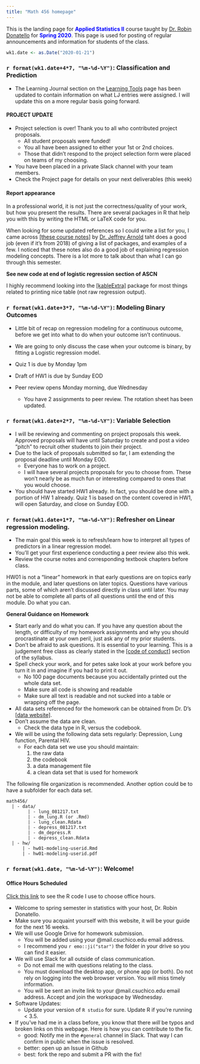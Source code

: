 ```yaml
---
title: "Math 456 homepage"
---
```


This is the landing page for <span style="color:blue">**Applied Statistics II**</span> course taught by [Dr. Robin Donatello](http://www.norcalbiostat.com) for <span style="color:blue">**Spring 2020**</span>.  This page is used for posting of regular announcements and information for students of the class. 

```r
wk1.date <- as.Date("2020-01-21")
```

<!---

### Week 15 (5/7 - 5/11) -- Dead Week
* No new content!
* Monday - open work day on presentations
    - File type doesn't matter: Powerpoint, Rpres, slidly, beamer, Google slides.
    - Just make sure your graphics render at a decent quality. 
* Wednesday - all presentations have to be done & turned in. Groups randomly drawn to present Wed/Friday
    - Upload final version to our Google Drive folder: [Projects/Final Presentations](https://drive.google.com/open?id=10tfxAz6zZMDOlKdcQqxIT0XNPhPp8qow)
    - Weekly overview has full details of expectations for presentation. 
* Final review sessions to be done on Mon/Tue of finals week. 
    - Attending at least one session will earn credit towards your grade. 
    - Fill out [this survey](https://goo.gl/forms/dXUP2YevwGfbsbVM2) to tell me when you are free. 


### Week 14 (4/30 - 5/6)
* Poster Session on Monday
* Upload final poster (as printed) to the Projects/CNS Posters FINAL folder in Google Drive
* Wed/Friday continue with Missing Data lecture



### Week 13 (4/23 - 4/29)
* **FINALLY** you get to learn why I harp on you about missing data. 
* Monday: We'll use the QFT to develop questions about the impacts of missing data, and then talk about how to identify when data are missing. 
* Wednesday we'll discuss the mechanisms in which data can dissapear, and some common methods to address/eliminate the bias created due to missing data. 
* Friday is an open work day because I want to see a draft of your posters by Friday EOD. 
  - Poster Prep Guidance: 
      - https://www.csuchico.edu/nsci/event/poster.shtml 
      - https://norcalbiostat.netlify.com/lec/poster_guidelines/
    
 
#### POSTER PRESENTATION HELD ON MONDAY
* Yes they must be printed. Use a template provided on either of the guideline pages. 
* Yes this is a serious professional event that can go on your CV. 
* Yes you must dress professionally.
* Yes your poster will be judged by peers and professionals alike. 
* Yes I must see the poster before printing. 
* Yes at least one person must be at your poster between 12:30 and 2:30 pm. 
    - Whomever is putting up the poster between 10 and 11 that morning must check in with me and provide me your group's presentation schedule. Each person should plan to stand at their poster for at minimum 30 minutes. 
    - I **will** check up on you. Unless previously cleared by me, this should not fall to one person. 
* Upload the PDF or PPT of your poster _as printed_ to the Projects/NSC Posters folder in our Google Drive. 


> Blackboard gradebook has been updated to include poster session attendance. 
> Final grade breakdown is 500 pts, 24% homework, 20% learning (peer review, QFT), 40% exams, 16% project. 
     





### Week 12 (4/16 - 4/22)
* Spatial data analysis!
* Making maps is probably the most fun part.
    - Of course there is a bazillion ways & packages to accomplish this task. 
* Want more? Check out courses in our Geography department. 


### Week 11 (4/9 - 4/15)
* We're going through a superficial treatment of longitudinal data.
* This topic is worthy of it's own 10 week course and the topic of NUMEROUS texts. 
* This is also SET week - we will be doing ours in person on Friday. 
    - Attendance is mandatory and will count towards your grade. 
* Next week is Spatial modeling - so my advice is to get started on the assignment ASAP. 
    - I will try to leave time during class for open work this week but cannot guarantee it. I don't want to rush through the material. 
    

### Week 10 (4/2 - 4/8)
* Abstract submissions for the [[College of Natural Science Poster Session]](https://www.csuchico.edu/nsci/event/poster.shtml) are open until April 16th 
    - Submission is a mandatory assignment for this class
* We're going to finish talking about the Random Intercept model this week
    - the common methods of fitting these models in R
    - and some common methods of handling covariates in multilevel models. 
* The schedule has been updated to reflect the "surprise" holiday last Friday, and the change in poster session date. 
    - The final date has been posted, along with information about the take home portion of the final. 
    

### Week 9 (3/26 - 4/1)
* Exam corrections - Must use error assessment document. A copy can be found [[here]](notes/analyzingexamerrors.pdf) and also in the #general channel in Slack. 
* Starting a section on correlated data. QFT on Monday, lecture wed, open work day Friday. 
* Grading status: Gradebook will be fully updated by Tuesday. 


### Week 8 (3/12 - 3/16)
* Fast forwarding...
* **Midterm** this week! 60% in class, 40% take home. 
    - Midterm review on Monday. 
    - Class generated using QFT model of question formulation
    - This is worth participation points, so be there and contribute!
    - Midterm materials allowed: 2 pages of notes & a calculator. 
* Take home portion with instructions posted in Slack `#assignments` channel by EOB (end of business).
* **Project updates** - this is worth 20 pts, so make it good. You have 4-5 minutes and 3-4 slides to show me that
    - you know what your data consists of
    - you have gotten it into R and started exploring/visualizing/cleaning
    - you should be starting to do bivariate comparisons at this point
    - you have a clear idea of what model you are working towards
    - and that EVERYONE is contributing. Everyone must share in the presentation
  
--->


### `r format(wk1.date+4*7, "%m-%d-%Y")`: Classification and Prediction

* The Learning Journal section on the [Learning Tools](learning_tools.html) page has been updated to contain information on what LJ entries were assigned. I will update this on a more regular basis going forward. 

#### PROJECT UPDATE
* Project selection is over! Thank you to all who contributed project proposals. 
    - All student proposals were funded!
    - You all have been assigned to either your 1st or 2nd choices.
    - Those that didn't respond to the project selection form were placed on teams of my choosing. 
* You have been placed in a private Slack channel with your team members. 
* Check the Project page for details on your next deliverables (this week)


#### Report appearance

In a professional world, it is not just the correctness/quality of your work, but how you present the results. 
There are several packages in R that help you with this by writing the HTML or LaTeX code for you. 

When looking for some updated references so I could write a list for you, I came across [[these course notes]](https://jrnold.github.io/intro-methods-notes/formatting-tables.html) by [Dr. Jeffrey Arnold](https://github.com/jrnold) taht does a good job (even if it's from 2018) of giving a list of packages, and examples of a few. I noticed that these notes also do a good job of explaining regression modeling concepts. There is a lot more to talk about than what I can go through this semester.

**See new code at end of logistic regression section of ASCN**

I highly recommend looking into the [[kableExtra]](https://cran.r-project.org/web/packages/kableExtra/vignettes/awesome_table_in_html.html) package for most things related to printing nice table (not raw regression output).


<!---
* No new content this week. Working/practicing your model writing and calculating various classification measurements. 
* Wednesday worksheet: [Classifying Glass](notes/classifying glass.Rmd)
--->


### `r format(wk1.date+3*7, "%m-%d-%Y")`: Modeling Binary Outcomes

* Little bit of recap on regression modeling for a continuous outcome, before we get into what to do when your outcome isn't continuous. 
* We are going to only discuss the case when your outcome is binary, by fitting a Logistic regression model.


* Quiz 1 is due by Monday 1pm
* Draft of HW1 is due by Sunday EOD
* Peer review opens Monday morning, due Wednesday
    - You have 2 assignments to peer review. The rotation sheet has been updated. 


### `r format(wk1.date+2*7, "%m-%d-%Y")`: Variable Selection

* I will be reviewing and commenting on project proposals this week. Approved proposals will have until Saturday to create and post a video "pitch" to recruit other students to join their project. 
* Due to the lack of proposals submitted so far, I am extending the proposal deadline until Monday EOD. 
    - Everyone has to work on a project. 
    - I will have several projects proposals for you to choose from. These won't nearly be as much fun or interesting compared to ones that you would choose. 
* You should have started HW1 already. In fact, you should be done with a portion of HW 1 already. Quiz 1 is based on the content covered in HW1, will open Saturday, and close on Sunday EOD. 


### `r format(wk1.date+1*7, "%m-%d-%Y")`: Refresher on Linear regression modeling.


* The main goal this week is to refresh/learn how to interpret all types of predictors in a linear regression model. 
* You'll get your first experience conducting a peer review also this wek. 
* Review the course notes and corresponding textbook chapters before class.

HW01 is not a "linear" homework in that early questions are on topics early in the module, and later questions on later topics. Questions have various parts, some of which aren't discussed directly in class until later. You may not be able to complete all parts of all questions until the end of this module. Do what you can. 

**General Guidance on Homework**  

* Start early and do what you can. If you have any question about the length, or difficulty of my homework assignments and why you should procrastinate at your own peril, just ask any of my prior students. 
* Don't be afraid to ask questions. It is essential to your learning. This is a judgement free class as clearly stated in the [[code of conduct]](https://norcalbiostat.github.io/MATH456/syllabus_456_S20.html#policies) section of the syllabus. 
* Spell check your work, and for petes sake look at your work before you turn it in and imagine if you had to print it out. 
    - No 100 page documents because you accidentally printed out the whole data set. 
    - Make sure all code is showing and readable
    - Make sure all text is readable and not sucked into a table or wrapping off the page. 
* All data sets referenced for the homework can be obtained from Dr. D's [[data website]](https://norcalbiostat.netlify.com/data/cleaned_data/). 
* Don't assume the data are clean. 
    - Check the data type in R, versus the codebook.
* We will be using the following data sets regularly: Depression, Lung function, Parental HIV. 
    - For each data set we use you should maintain:
        1. the raw data
        2. the codebook
        3. a data management file
        4. a clean data set that is used for homework

The following file organization is recommended. Another option could be to have a subfolder for each data set.

```
math456/
  | - data/
        | - lung_081217.txt
        | - dm_lung.R (or .Rmd)
        | - lung_clean.Rdata
        | - depress_081217.txt
        | - dm_depress.R
        | - depress_clean.Rdata
  | - hw/
      | - hw01-modeling-userid.Rmd
      | - hw01-modeling-userid.pdf
```



### `r format(wk1.date, "%m-%d-%Y")`: Welcome!

#### Office Hours Scheduled

[Click this link](OH_Viz.html) to see the R code I use to choose office hours. 


* Welcome to spring semester in statistics with your host, Dr. Robin Donatello. 
* Make sure you acquaint yourself with this website, it will be your guide for the next 16 weeks. 
* We will use Google Drive for homework submission. 
    - You will be added using your @mail.csuchico.edu email address. 
    - I recommend you `r emo::ji("star")` the folder in your drive so you can find it easier. 
* We will use Slack for all outside of class communication. 
    - Do not email me with questions relating to the class. 
    - You must download the desktop app, or phone app (or both). Do not rely on logging into the web browser version. You will miss timely information. 
    - You will be sent an invite link to your @mail.csuchico.edu email address. Accept and join the workspace by Wednesday. 
* Software Updates: 
    - Update your version of `R studio` for sure. Update R if you're running < 3.5. 
* If you've had me in a class before, you know that there *will* be typos and broken links on this webpage. Here is how you can contribute to the fix.
    - good: Notify me in the `#general` channel in Slack. That way I can confirm in public when the issue is resolved. 
    - better: open up an Issue in Github
    - best: fork the repo and submit a PR with the fix!
    
